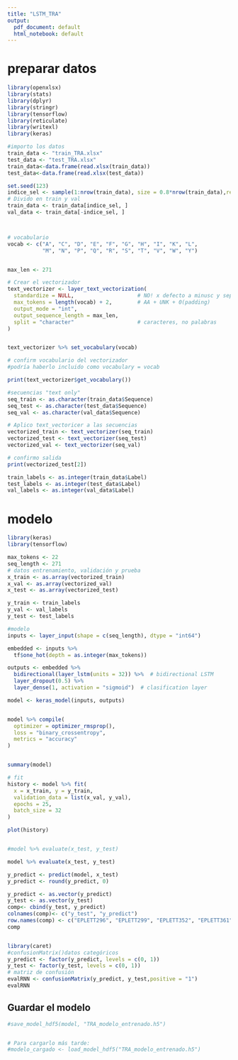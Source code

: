 ---
title: "LSTM_TRA"
output:
  pdf_document: default
  html_notebook: default
---

# preparar datos
```{r}
library(openxlsx)
library(stats)
library(dplyr)
library(stringr)
library(tensorflow)
library(reticulate)
library(writexl)
library(keras)

#importo los datos
train_data <- "train_TRA.xlsx"
test_data <- "test_TRA.xlsx"
train_data<-data.frame(read.xlsx(train_data))
test_data<-data.frame(read.xlsx(test_data))

set.seed(123)
indice_sel <- sample(1:nrow(train_data), size = 0.8*nrow(train_data),replace=F)
# Divido en train y val
train_data <- train_data[indice_sel, ]
val_data <- train_data[-indice_sel, ]



# vocabulario
vocab <- c("A", "C", "D", "E", "F", "G", "H", "I", "K", "L", 
           "M", "N", "P", "Q", "R", "S", "T", "V", "W", "Y")


max_len <- 271

# Crear el vectorizador 
text_vectorizer <- layer_text_vectorization(
  standardize = NULL,                    # NO! x defecto a minusc y separa x espac en blanco
  max_tokens = length(vocab) + 2,        # AA + UNK + 0(padding)
  output_mode = "int",
  output_sequence_length = max_len,
  split = "character"                    # caracteres, no palabras
)


text_vectorizer %>% set_vocabulary(vocab)

# confirm vocabulario del vectorizador
#podría haberlo incluido como vocabulary = vocab

print(text_vectorizer$get_vocabulary())

#secuencias "text only"
seq_train <- as.character(train_data$Sequence)
seq_test <- as.character(test_data$Sequence)
seq_val <- as.character(val_data$Sequence)

# Aplico text_vectoricer a las secuencias
vectorized_train <- text_vectorizer(seq_train)
vectorized_test <- text_vectorizer(seq_test)
vectorized_val <- text_vectorizer(seq_val)

# confirmo salida
print(vectorized_test[2])

train_labels <- as.integer(train_data$Label)
test_labels <- as.integer(test_data$Label)
val_labels <- as.integer(val_data$Label)


```
# modelo
```{r}
library(keras)
library(tensorflow)

max_tokens <- 22 
seq_length <- 271 
# datos entrenamiento, validación y prueba
x_train <- as.array(vectorized_train)  
x_val <- as.array(vectorized_val)
x_test <- as.array(vectorized_test)

y_train <- train_labels
y_val <- val_labels
y_test <- test_labels

#modelo
inputs <- layer_input(shape = c(seq_length), dtype = "int64")

embedded <- inputs %>%
  tf$one_hot(depth = as.integer(max_tokens)) 

outputs <- embedded %>%
  bidirectional(layer_lstm(units = 32)) %>%  # bidirectional LSTM
  layer_dropout(0.5) %>%
  layer_dense(1, activation = "sigmoid")  # clasification layer

model <- keras_model(inputs, outputs)


model %>% compile(
  optimizer = optimizer_rmsprop(),
  loss = "binary_crossentropy",
  metrics = "accuracy"
)


summary(model)

# fit
history <- model %>% fit(
  x = x_train, y = y_train,
  validation_data = list(x_val, y_val),
  epochs = 25,
  batch_size = 32
)

plot(history)


#model %>% evaluate(x_test, y_test)

model %>% evaluate(x_test, y_test)

y_predict <- predict(model, x_test)
y_predict <- round(y_predict, 0)

y_predict <- as.vector(y_predict)
y_test <- as.vector(y_test)
comp<- cbind(y_test, y_predict)
colnames(comp)<- c("y_test", "y_predict")
row.names(comp) <- c("EPLETT296", "EPLETT299", "EPLETT352", "EPLETT361", "EPLETT380", "EPLETT384", "EPLETT391", "EPLETT393", "EPLETT402", "EPLETT404", "EPLETT405", "EPLETT408", "EPLETT411", "EPLETT415", "EPLETT424", "EPLETT425", "EPLETT436", "EPLETT440", "EPLETT444", "EPLETT456")
comp


library(caret)
#confusionMatrix()datos categóricos
y_predict <- factor(y_predict, levels = c(0, 1))
y_test <- factor(y_test, levels = c(0, 1))
# matriz de confusión
evalRNN <- confusionMatrix(y_predict, y_test,positive = "1")
evalRNN


```
## Guardar el modelo
```{r}
#save_model_hdf5(model, "TRA_modelo_entrenado.h5")


# Para cargarlo más tarde:
#modelo_cargado <- load_model_hdf5("TRA_modelo_entrenado.h5")
```


